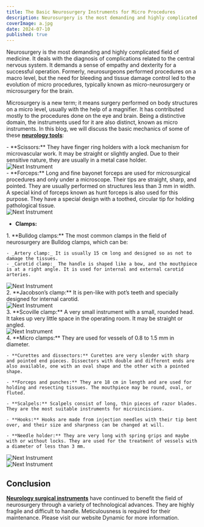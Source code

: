 ```yaml
---
title: The Basic Neurosurgery Instruments for Micro Procedures
description: Neurosurgery is the most demanding and highly complicated field of medicine.
coverImage: a.jpg
date: 2024-07-10
published: true
---
```


Neurosurgery is the most demanding and highly complicated field of medicine. It deals with the diagnosis of complications related to the central nervous system. It demands a sense of empathy and dexterity for a successful operation. Formerly, neurosurgeons performed procedures on a macro level, but the need for bleeding and tissue damage control led to the evolution of micro procedures, typically known as micro-neurosurgery or microsurgery for the brain.

Microsurgery is a new term; it means surgery performed on body structures on a micro level, usually with the help of a magnifier. It has contributed mostly to the procedures done on the eye and brain. Being a distinctive domain, the instruments used for it are also distinct, known as micro instruments. In this blog, we will discuss the basic mechanics of some of these **[neurology tools](https://www.dynamicmedicalsolution.com/products/blades-scalpels)**:

<div className="md:flex justify-between">
  <div className="md:w-3/4">
    - **Scissors:** They have finger ring holders with a lock mechanism for microvascular work. It may be straight or slightly angled. Due to their sensitive nature, they are usually in a metal case holder.
  </div>
  <div className="md:w-1/4 flex justify-center items-center -mt-10">
    <img src="a7.png" alt="Next Instrument" className="w-40 max-w-xs h-40" />
  </div>
</div>

<div className="md:flex justify-between">
  <div className="md:w-3/4">
    - **Forceps:** Long and fine bayonet forceps are used for microsurgical procedures and only under a microscope. Their tips are straight, sharp, and pointed. They are usually performed on structures less than 3 mm in width. A special kind of forceps known as hunt forceps is also used for this purpose. They have a special design with a toothed, circular tip for holding pathological tissue.
  </div>
  <div className="md:w-1/4 flex justify-center items-center -mt-10">
    <img src="a6.png" alt="Next Instrument" className="w-40 max-w-xs h-40" />
  </div>
</div>

- **Clamps:**

<div className="md:flex justify-between">
  <div className="md:w-3/4">
    1. **Bulldog clamps:** The most common clamps in the field of neurosurgery are Bulldog clamps, which can be:
    
    - _Artery clamp:_ It is usually 15 cm long and designed so as not to damage the tissues.
    - _Carotid clamp:_ The handle is shaped like a bow, and the mouthpiece is at a right angle. It is used for internal and external carotid arteries.
  </div>
  <div className="md:w-1/4 flex justify-center items-center -mt-10">
    <img src="a5.png" alt="Next Instrument" className="w-40 max-w-xs h-40" />
  </div>
</div>

<div className="md:flex justify-between">
  <div className="md:w-3/4">
    2. **Jacobson’s clamp:** It is pen-like with pot’s teeth and specially designed for internal carotid.
  </div>
  <div className="md:w-1/4 flex justify-center items-center -mt-10">
    <img src="a4.png" alt="Next Instrument" className="w-40 max-w-xs h-40" />
  </div>
</div>

<div className="md:flex justify-between">
  <div className="md:w-3/4">
    3. **Scoville clamp:** A very small instrument with a small, rounded head. It takes up very little space in the operating room. It may be straight or angled.
  </div>
  <div className="md:w-1/4 flex justify-center items-center -mt-10">
    <img src="a3.png" alt="Next Instrument" className="w-40 max-w-xs h-40" />
  </div>
</div>

<div className="md:flex justify-between">
  <div className="md:w-3/4">
    4. **Micro clamps:** They are used for vessels of 0.8 to 1.5 mm in diameter.
    
    - **Curettes and dissectors:** Curettes are very slender with sharp and pointed end pieces. Dissectors with double and different ends are also available, one with an oval shape and the other with a pointed shape.
    
    - **Forceps and punches:** They are 18 cm in length and are used for holding and resecting tissues. The mouthpiece may be round, oval, or fluted.
    
    - **Scalpels:** Scalpels consist of long, thin pieces of razor blades. They are the most suitable instruments for microincisions.
    
    - **Hooks:** Hooks are made from injection needles with their tip bent over, and their size and sharpness can be changed at will.
    
    - **Needle holder:** They are very long with spring grips and maybe with or without locks. They are used for the treatment of vessels with a diameter of less than 3 mm.
  </div>
  <div className="md:w-1/4 flex justify-center items-center -mt-10">
    <img src="a2.png" alt="Next Instrument" className="w-40 max-w-xs h-40" />
  </div>
  <div className="md:w-1/4 flex justify-center items-center -mt-10">
    <img src="a1.png" alt="Next Instrument" className="w-40 max-w-xs h-40" />
  </div>
</div>

## Conclusion

**[Neurology surgical instruments](https://www.dynamicmedicalsolution.com/categories/neurological-spine-instruments)** have continued to benefit the field of neurosurgery through a variety of technological advances. They are highly fragile and difficult to handle. Meticulousness is required for their maintenance. Please visit our website Dynamic for more information.
